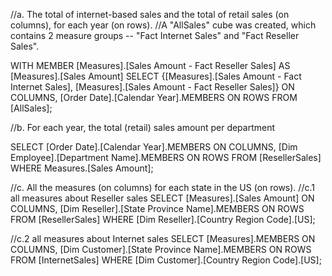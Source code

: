 
//a. The total of internet-based sales and the total of retail sales (on columns), for each year (on rows).
//A "AllSales" cube was created, which contains 2 measure groups -- "Fact Internet Sales" and "Fact Reseller Sales".

WITH MEMBER [Measures].[Sales Amount - Fact Reseller Sales] AS [Measures].[Sales Amount]
SELECT 
	{[Measures].[Sales Amount - Fact Internet Sales], [Measures].[Sales Amount - Fact Reseller Sales]}  ON COLUMNS,
	[Order Date].[Calendar Year].MEMBERS ON ROWS
	FROM [AllSales];

//b. For each year, the total (retail) sales amount per department

SELECT 
	[Order Date].[Calendar Year].MEMBERS ON COLUMNS,
	[Dim Employee].[Department Name].MEMBERS ON ROWS
FROM  [ResellerSales]
WHERE Measures.[Sales Amount];


//c. All the measures (on columns) for each state in the US (on rows).
//c.1 all measures about Reseller sales
SELECT 
	[Measures].[Sales Amount] ON COLUMNS,
	[Dim Reseller].[State Province Name].MEMBERS ON ROWS
FROM [ResellerSales]
	WHERE [Dim Reseller].[Country Region Code].[US];

//c.2 all measures about Internet sales
SELECT 
	[Measures].MEMBERS ON COLUMNS,
	[Dim Customer].[State Province Name].MEMBERS ON ROWS
FROM [InternetSales]
	WHERE [Dim Customer].[Country Region Code].[US];
